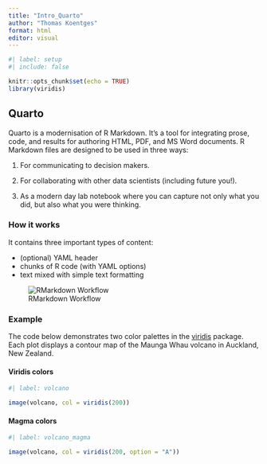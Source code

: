 ```yaml
---
title: "Intro_Quarto"
author: "Thomas Koentges"
format: html
editor: visual
---
```


```r
#| label: setup
#| include: false

knitr::opts_chunk$set(echo = TRUE)
library(viridis)
```

## Quarto

Quarto is a modernisation of R Markdown. It's a tool for integrating prose, code, and results for authoring HTML, PDF, and MS Word documents. R Markdown files are designed to be used in three ways:

1. For communicating to decision makers.

2. For collaborating with other data scientists (including future you!).

3. As a modern day lab notebook where you can capture not only what you did, but also what you were thinking.


### How it works

It contains three important types of content:

- (optional) YAML header
- chunks of R code (with YAML options)
- text mixed with simple text formatting

![RMarkdown Workflow](https://d33wubrfki0l68.cloudfront.net/61d189fd9cdf955058415d3e1b28dd60e1bd7c9b/9791d/images/rmarkdownflow.png)

### Example


The code below demonstrates two color palettes in the [viridis](https://github.com/sjmgarnier/viridis) package. Each plot displays a contour map of the Maunga Whau volcano in Auckland, New Zealand.

#### Viridis colors

```r
#| label: volcano

image(volcano, col = viridis(200))
```

#### Magma colors

```r
#| label: volcano_magma

image(volcano, col = viridis(200, option = "A"))
```


